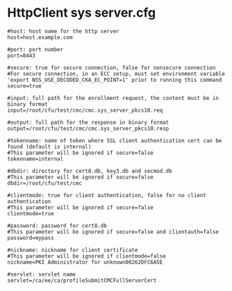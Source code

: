 = HttpClient sys server.cfg =
<pre>
#host: host name for the http server
host=host.example.com

#port: port number
port=8443

#secure: true for secure connection, false for nonsecure connection
#For secure connection, in an ECC setup, must set environment variable 'export NSS_USE_DECODED_CKA_EC_POINT=1' prior to running this command
secure=true

#input: full path for the enrollment request, the content must be in binary format
input=/root/cfu/test/cmc/cmc.sys_server_pkcs10.req

#output: full path for the response in binary format
output=/root/cfu/test/cmc/cmc.sys_server_pkcs10.resp

#tokenname: name of token where SSL client authentication cert can be found (default is internal)
#This parameter will be ignored if secure=false
tokenname=internal

#dbdir: directory for cert8.db, key3.db and secmod.db
#This parameter will be ignored if secure=false
dbdir=/root/cfu/test/cmc

#clientmode: true for client authentication, false for no client authentication
#This parameter will be ignored if secure=false
clientmode=true

#password: password for cert8.db
#This parameter will be ignored if secure=false and clientauth=false
password=mypass

#nickname: nickname for client certificate
#This parameter will be ignored if clientmode=false
nickname=PKI Administrator for unknown00262DFC6A5E

#servlet: servlet name
servlet=/ca/ee/ca/profileSubmitCMCFullServerCert
</pre>